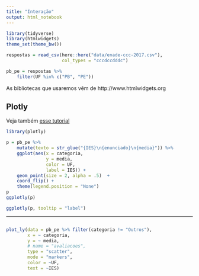 ```yaml
---
title: "Interação"
output: html_notebook
---
```


```r
library(tidyverse)
library(htmlwidgets)
theme_set(theme_bw())

respostas = read_csv(here::here("data/enade-ccc-2017.csv"),
                     col_types = "cccdccdddc")

pb_pe = respostas %>% 
    filter(UF %in% c("PB", "PE"))
```

As bibliotecas que usaremos vêm de http://www.htmlwidgets.org

## Plotly

Veja também [esse tutorial](https://github.com/nazareno/ciencia-de-dados-1/blob/master/Tutoriais/tutorial_plotly.Rmd)

```r
library(plotly)

p = pb_pe %>% 
    mutate(texto = str_glue("{IES}\n{enunciado}\n{media}")) %>% 
    ggplot(aes(x = categoria, 
               y = media, 
               color = UF, 
               label = IES)) + 
    geom_point(size = 2, alpha = .5)  + 
    coord_flip() + 
    theme(legend.position = "None")
p
ggplotly(p)
```

```r
ggplotly(p, tooltip = "label")
```

----------

```r

```


```r
plot_ly(data = pb_pe %>% filter(categoria != "Outros"), 
        x = ~ categoria, 
        y = ~ media, 
        # name = "avaliacoes",
        type = "scatter",
        mode = "markers",
        color = ~UF, 
        text = ~IES)
```

